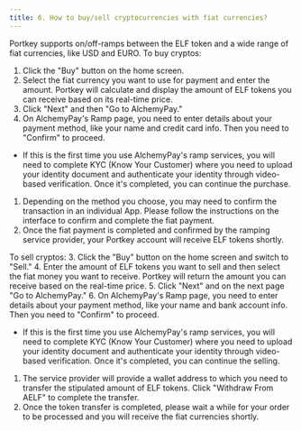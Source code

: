 ```yaml
---
title: 6. How to buy/sell cryptocurrencies with fiat currencies?
---
```


Portkey supports on/off-ramps between the ELF token and a wide range of fiat currencies, like USD and EURO.
To buy cryptos:

1. Click the "Buy" button on the home screen.
2. Select the fiat currency you want to use for payment and enter the amount. Portkey will calculate and display the amount of ELF tokens you can receive based on its real-time price.
3. Click "Next" and then "Go to AlchemyPay."
4. On AlchemyPay's Ramp page, you need to enter details about your payment method, like your name and credit card info. Then you need to "Confirm" to proceed.

* If this is the first time you use AlchemyPay's ramp services, you will need to complete KYC (Know Your Customer) where you need to upload your identity document and authenticate your identity through video-based verification. Once it's completed, you can continue the purchase.

1. Depending on the method you choose, you may need to confirm the transaction in an individual App. Please follow the instructions on the interface to confirm and complete the fiat payment.
2. Once the fiat payment is completed and confirmed by the ramping service provider, your Portkey account will receive ELF tokens shortly.

To sell cryptos:
3\. Click the "Buy" button on the home screen and switch to "Sell."
4\. Enter the amount of ELF tokens you want to sell and then select the fiat money you want to receive. Portkey will return the amount you can receive based on the real-time price.
5\. Click "Next" and on the next page "Go to AlchemyPay."
6\. On AlchemyPay's Ramp page, you need to enter details about your payment method, like your name and bank account info. Then you need to "Confirm" to proceed.

* If this is the first time you use AlchemyPay's ramp services, you will need to complete KYC (Know Your Customer) where you need to upload your identity document and authenticate your identity through video-based verification. Once it's completed, you can continue the selling.

1. The service provider will provide a wallet address to which you need to transfer the stipulated amount of ELF tokens. Click "Withdraw From AELF" to complete the transfer.
2. Once the token transfer is completed, please wait a while for your order to be processed and you will receive the fiat currencies shortly.
